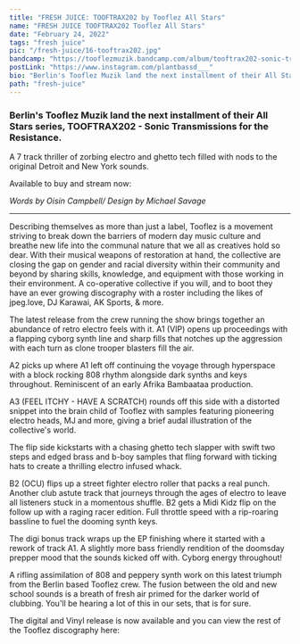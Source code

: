 ---
title: "FRESH JUICE: TOOFTRAX202 by Tooflez All Stars"
name: "FRESH JUICE TOOFTRAX202 Tooflez All Stars"
date: "February 24, 2022"
tags: "fresh juice"
pic: "/fresh-juice/16-tooftrax202.jpg"
bandcamp: "https://tooflezmuzik.bandcamp.com/album/tooftrax202-sonic-transmissions-for-the-resistance"
postLink: "https://www.instagram.com/plantbassd___"
bio: "Berlin's Tooflez Muzik land the next installment of their All Stars series, TOOFTRAX202 - Sonic Transmissions for the Resistance"
path: "fresh-juice"
---

### Berlin's Tooflez Muzik land the next installment of their All Stars series, TOOFTRAX202 - Sonic Transmissions for the Resistance.

A 7 track thriller of zorbing electro and ghetto tech filled with nods to the original Detroit and New York sounds.

Available to buy and stream now: <HoverLink url="tooflezmuzik.bandcamp.com/album/tooftrax202-sonic-transmissions-for-the-resistance" external inline />

<Picture src="/fresh-juice/16-tooftrax.png" alt="tooftrax202 album art" size={1200} />

<p className="smallText">
  <i>Words by Oisín Campbell/ Design by Michael Savage</i>
</p>

<hr />

Describing themselves as more than just a label, Tooflez is a movement striving to break down the barriers of modern day music culture and breathe new life into the communal nature that we all as creatives hold so dear. With their musical weapons of restoration at hand, the collective are closing the gap on gender and racial diversity within their community and beyond by sharing skills, knowledge, and equipment with those working in their environment. A co-operative collective if you will, and to boot they have an ever growing discography with a roster including the likes of jpeg.love, DJ Karawai, AK Sports, & more.

The latest release from the crew running the show brings together an abundance of retro electro feels with it. A1 (VIP) opens up proceedings with a flapping cyborg synth line and sharp fills that notches up the aggression with each turn as clone trooper blasters fill the air.

A2 picks up where A1 left off continuing the voyage through hyperspace with a block rocking 808 rhythm alongside dark synths and keys throughout. Reminiscent of an early Afrika Bambaataa production.

A3 (FEEL ITCHY - HAVE A SCRATCH) rounds off this side with a distorted snippet into the brain child of Tooflez with samples featuring pioneering electro heads, MJ and more, giving a brief audal illustration of the collective's world.

<Picture src="/fresh-juice/16-tooflez.jpg" alt="tooflez album art" size={1200} />

The flip side kickstarts with a chasing ghetto tech slapper with swift two steps and edged brass and b-boy samples that fling forward with ticking hats to create a thrilling electro infused whack.

B2 (OCU) flips up a street fighter electro roller that packs a real punch. Another club astute track that journeys through the ages of electro to leave all listeners stuck in a momentous shuffle. B2 gets a Midi Kidz flip on the follow up with a raging racer edition. Full throttle speed with a rip-roaring bassline to fuel the dooming synth keys.

The digi bonus track wraps up the EP finishing where it started with a rework of track A1. A slightly more bass friendly rendition of the doomsday prepper mood that the sounds kicked off with. Cyborg energy throughout!

A rifling assimilation of 808 and peppery synth work on this latest triumph from the Berlin based Tooflez crew. The fusion between the old and new school sounds is a breath of fresh air primed for the darker world of clubbing. You'll be hearing a lot of this in our sets, that is for sure.

The digital and Vinyl release is now available and you can view the rest of the Tooflez discography here: <HoverLink url="tooflezmuzik.bandcamp.com/music" external inline />
